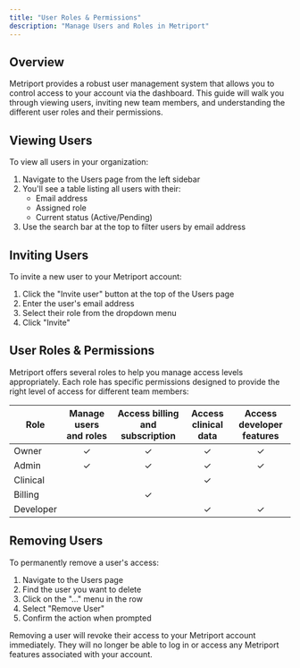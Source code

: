 ```yaml
---
title: "User Roles & Permissions"
description: "Manage Users and Roles in Metriport"
---
```


## Overview

Metriport provides a robust user management system that allows you to control access to your account via the dashboard. This guide will walk you through viewing users, inviting new team members, and understanding the different user roles and their permissions.

## Viewing Users

To view all users in your organization:

1. Navigate to the Users page from the left sidebar
2. You'll see a table listing all users with
   their:
   - Email address
   - Assigned role
   - Current status (Active/Pending)
3. Use the search bar at
   the top to filter users by email address

## Inviting Users

To invite a new user to your Metriport account:

1. Click the "Invite user" button at the top of the Users page
2. Enter the user's email address
3. Select their role from the dropdown menu
4. Click "Invite"

## User Roles & Permissions

Metriport offers several roles to help you manage access levels appropriately. Each role has specific permissions designed to provide the right level of access for different team members:

| Role      | Manage users and roles | Access billing and subscription | Access clinical data | Access developer features |
| --------- | :--------------------: | :-----------------------------: | :------------------: | :-----------------------: |
| Owner     |           ✓            |                ✓                |          ✓           |             ✓             |
| Admin     |           ✓            |                ✓                |          ✓           |             ✓             |
| Clinical  |                        |                                 |          ✓           |                           |
| Billing   |                        |                ✓                |                      |                           |
| Developer |                        |                                 |          ✓           |             ✓             |

## Removing Users

To permanently remove a user's access:

1. Navigate to the Users page
2. Find the user you want to delete
3. Click on the "..." menu in the row
4. Select "Remove User"
5. Confirm the action when prompted

<Warning>
  Removing a user will revoke their access to your Metriport account immediately. They will no
  longer be able to log in or access any Metriport features associated with your account.
</Warning>
